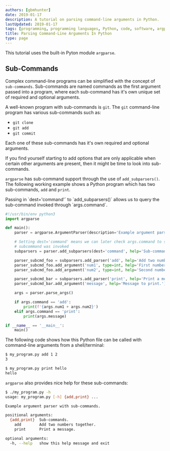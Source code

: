 ```yaml
---
authors: [gbmhunter]
date: 2019-01-17
description: A tutorial on parsing command-line arguments in Python.
lastUpdated: 2019-01-17
tags: [programming, programming languages, Python, code, software, argparse, argument parser, command-line, CLI, sub-commands]
title: Parsing Command-Line Arguments In Python
type: page
---
```


This tutorial uses the built-in Pyton module `argparse`.

## Sub-Commands

Complex command-line programs can be simplified with the concept of `sub-commands`. Sub-commands are named commands as the first argument passed into a program, where each sub-command has it's own unique set of required and optional arguments.

A well-known program with sub-commands is `git`. The `git` command-line program has various sub-commands such as:

* `git clone`
* `git add`
* `git commit`

Each one of these sub-commands has it's own required and optional arguments.

If you find yourself starting to add options that are only applicable when certain other arguments are present, then it might be time to look into sub-commands.

`argparse` has sub-command support through the use of `add_subparsers()`. The following working example shows a Python program which has two sub-commands, `add` and `print`.

<Aside type="note">
Passing in `dest='command'` to `add_subparsers()` allows us to query the sub-command invoked through `args.command`.
</Aside>

```python
#!/usr/bin/env python3
import argparse

def main():
    parser = argparse.ArgumentParser(description='Example argument parser with sub-commands.')

    # Setting dest='command' means we can later check args.command to see what
    # subcommand was invoked
    subparsers = parser.add_subparsers(dest='command', help='Sub-commands.')

    parser_subcmd_foo = subparsers.add_parser('add', help='Add two numbers together.')
    parser_subcmd_foo.add_argument('num1', type=int, help='First number to add.')
    parser_subcmd_foo.add_argument('num2', type=int, help='Second number to add.')

    parser_subcmd_bar = subparsers.add_parser('print', help='Print a message.')
    parser_subcmd_bar.add_argument('message', help='Message to print.')

    args = parser.parse_args()

    if args.command == 'add':
        print(f'{args.num1 + args.num2}')
    elif args.command == 'print':
        print(args.message)

if __name__ == '__main__':
    main()
```

The following code shows how this Python file can be called with command-line arguments from a shell/terminal:

```sh
$ my_program.py add 1 2
3

$ my_program.py print hello
hello
```

`argparse` also provides nice help for these sub-commands:

```sh
$ ./my_program.py -h
usage: my_program.py [-h] {add,print} ...

Example argument parser with sub-commands.

positional arguments:
  {add,print}  Sub-commands.
    add        Add two numbers together.
    print      Print a message.

optional arguments:
  -h, --help   show this help message and exit
```
